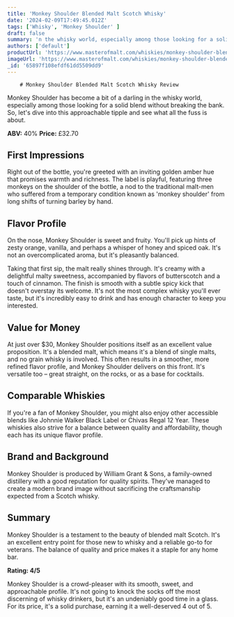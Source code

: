 ```yaml
---
title: 'Monkey Shoulder Blended Malt Scotch Whisky'
date: '2024-02-09T17:49:45.012Z'
tags: ['Whisky', 'Monkey Shoulder' ]
draft: false
summary: 'n the whisky world, especially among those looking for a solid blend without breaking the bank. So, let s dive into this approacha...'
authors: ['default']
productUrl: 'https://www.masterofmalt.com/whiskies/monkey-shoulder-blended-scotch-whisky/'
imageUrl: 'https://www.masterofmalt.com/whiskies/monkey-shoulder-blended-scotch-whisky.jpg'
_id: '65897f108efdf61dd5509dd9'
---
```

        
        # Monkey Shoulder Blended Malt Scotch Whisky Review

Monkey Shoulder has become a bit of a darling in the whisky world, especially among those looking for a solid blend without breaking the bank. So, let's dive into this approachable tipple and see what all the fuss is about.

**ABV:** 40%
**Price:** £32.70

## First Impressions
Right out of the bottle, you're greeted with an inviting golden amber hue that promises warmth and richness. The label is playful, featuring three monkeys on the shoulder of the bottle, a nod to the traditional malt-men who suffered from a temporary condition known as 'monkey shoulder' from long shifts of turning barley by hand.

## Flavor Profile
On the nose, Monkey Shoulder is sweet and fruity. You'll pick up hints of zesty orange, vanilla, and perhaps a whisper of honey and spiced oak. It's not an overcomplicated aroma, but it's pleasantly balanced.

Taking that first sip, the malt really shines through. It's creamy with a delightful malty sweetness, accompanied by flavors of butterscotch and a touch of cinnamon. The finish is smooth with a subtle spicy kick that doesn't overstay its welcome. It's not the most complex whisky you'll ever taste, but it's incredibly easy to drink and has enough character to keep you interested.

## Value for Money
At just over $30, Monkey Shoulder positions itself as an excellent value proposition. It's a blended malt, which means it's a blend of single malts, and no grain whisky is involved. This often results in a smoother, more refined flavor profile, and Monkey Shoulder delivers on this front. It's versatile too – great straight, on the rocks, or as a base for cocktails.

## Comparable Whiskies
If you're a fan of Monkey Shoulder, you might also enjoy other accessible blends like Johnnie Walker Black Label or Chivas Regal 12 Year. These whiskies also strive for a balance between quality and affordability, though each has its unique flavor profile.

## Brand and Background
Monkey Shoulder is produced by William Grant & Sons, a family-owned distillery with a good reputation for quality spirits. They've managed to create a modern brand image without sacrificing the craftsmanship expected from a Scotch whisky.

## Summary
Monkey Shoulder is a testament to the beauty of blended malt Scotch. It's an excellent entry point for those new to whisky and a reliable go-to for veterans. The balance of quality and price makes it a staple for any home bar.

**Rating: 4/5**

Monkey Shoulder is a crowd-pleaser with its smooth, sweet, and approachable profile. It's not going to knock the socks off the most discerning of whisky drinkers, but it's an undeniably good time in a glass. For its price, it's a solid purchase, earning it a well-deserved 4 out of 5.
      